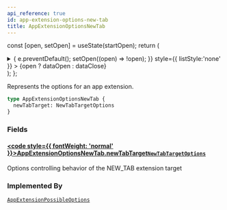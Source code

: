 ```yaml
---
api_reference: true
id: app-extension-options-new-tab
title: AppExtensionOptionsNewTab
---
```






const [open, setOpen] = useState(startOpen);
return (
<details {...(open ? { open: true } : {})} className="details" style={{ border:'none', boxShadow:'none', background:'var(--ifm-background-color)' }}>
<summary
onClick={(e) => {
e.preventDefault();
setOpen((open) => !open);
}}
style={{ listStyle:'none' }} >
{open ? dataOpen : dataClose}
</summary>
{open && children}
</details>
);
};

Represents the options for an app extension.

```graphql
type AppExtensionOptionsNewTab {
  newTabTarget: NewTabTargetOptions
}
```

### Fields

#### [<code style={{ fontWeight: 'normal' }}>AppExtensionOptionsNewTab.<b>newTabTarget</b></code>](#)<Bullet />[`NewTabTargetOptions`](../../../api-reference/apps/objects/new-tab-target-options.mdx) <Badge class="badge badge--secondary" text="object"/> <Badge class="badge badge--secondary" text="apps"/>

Options controlling behavior of the NEW_TAB extension target

### Implemented By

[`AppExtensionPossibleOptions`](../../../api-reference/miscellaneous/unions/app-extension-possible-options.mdx) <Badge class="badge badge--secondary" text="union"/>
